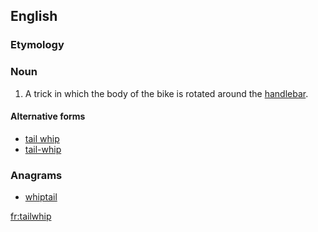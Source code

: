==English==
{{wikipedia}}

===Etymology===
{{compound|en|tail|whip}}

===Noun===
{{en-noun}}

# {{lb|en|cycling}} A trick in which the body of the bike is rotated around the [[handlebar]].

====Alternative forms====
* [[tail whip]]
* [[tail-whip]]

===Anagrams===
* [[whiptail#English|whiptail]]

[[fr:tailwhip]]